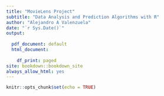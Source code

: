 ```yaml
---
title: "MovieLens Project"
subtitle: "Data Analysis and Prediction Algorithms with R"
author: "Alejandro A Valenzuela"
date: "`r Sys.Date()`"
output:
  
  pdf_document: default
  html_document:
    
    df_print: paged
site: bookdown::bookdown_site
always_allow_html: yes  
---
```


```r
knitr::opts_chunk$set(echo = TRUE)
```
